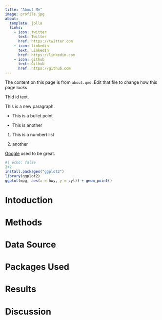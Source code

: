 ```yaml
---
title: "About Me"
image: profile.jpg
about:
  template: jolla
  links:
    - icon: twitter
      text: Twitter
      href: https://twitter.com
    - icon: linkedin
      text: LinkedIn
      href: https://linkedin.com
    - icon: github
      text: Github
      href: https://github.com
---
```


The content on this page is from `about.qmd`. Edit that file to change how this page looks

Thid id text.

This is a new paragraph.

-   This is a bullet point

-   This is another

1.  This is a numbert list

2.  another

[Google]{.underline} used to be great.

```r
#| echo: false
2+2
install.packages("ggplot2")
library(ggplot2)
ggplot(mpg, aes(x = hwy, y = cyl)) + geom_point()
```

# Intoduction

# Methods

# Data Source

# Packages Used

# Results

# Discussion

# 
